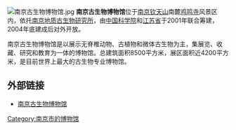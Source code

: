 {{coord|32|03|39.61|N|118|47|23.81|E|type:landmark|display=title}}
[[File:南京古生物博物馆.jpg|thumb]]
'''南京古生物博物馆'''位于[[南京|南京]][[钦天山|钦天山]]南麓[[鸡鸣寺|鸡鸣寺]]风景区内，依托[[南京地质古生物研究所|南京地质古生物研究所]]，由[[中国科学院|中国科学院]]和[[江苏省|江苏省]]于2001年联合筹建，2004年底建成后对外开放。

南京古生物博物馆是以展示无脊椎动物、古植物和微体古生物为主，集展览、收藏、研究和教育为一体的博物馆。总建筑面积8500平方米，展区面积近4200平方米，是目前世界上最大的古生物专业博物馆。

==外部链接==
*[https://web.archive.org/web/20090216055629/http://www.nigpas.ac.cn/museum/museum.htm 南京古生物博物馆]

[[Category:南京市的博物馆|Category:南京市的博物馆]]